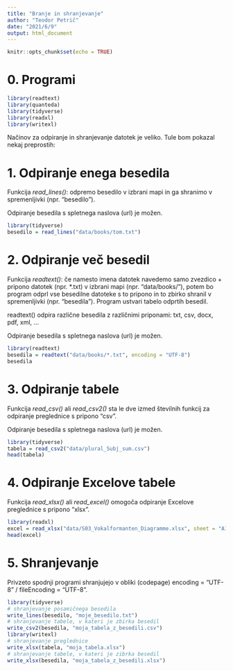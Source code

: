 ```yaml
---
title: "Branje in shranjevanje"
author: "Teodor Petrič"
date: "2021/6/9"
output: html_document
---
```


```r
knitr::opts_chunk$set(echo = TRUE)
```

# 0. Programi

```r
library(readtext)
library(quanteda)
library(tidyverse)
library(readxl)
library(writexl)

```

Načinov za odpiranje in shranjevanje datotek je veliko. Tule bom pokazal nekaj preprostih:


# 1. Odpiranje enega besedila

Funkcija *read_lines()*: odpremo besedilo v izbrani mapi in ga shranimo v spremenljivki (npr. "besedilo").

Odpiranje besedila s spletnega naslova (url) je možen.

```r
library(tidyverse)
besedilo = read_lines("data/books/tom.txt")

```


# 2. Odpiranje več besedil

Funkcija *readtext()*: če namesto imena datotek navedemo samo zvezdico + pripono datotek (npr. *.txt) v izbrani mapi (npr. "data/books/"), potem bo program odprl vse besedilne datoteke s to pripono in to zbirko shranil v spremenljivki (npr. "besedila"). Program ustvari tabelo odprtih besedil.

readtext() odpira različne besedila z različnimi priponami: txt, csv, docx, pdf, xml, ...

Odpiranje besedila s spletnega naslova (url) je možen.

```r
library(readtext)
besedila = readtext("data/books/*.txt", encoding = "UTF-8")
besedila

```


# 3. Odpiranje tabele

Funkcija *read_csv()* ali *read_csv2()* sta le dve izmed številnih funkcij za odpiranje preglednice s pripono "csv". 

Odpiranje besedila s spletnega naslova (url) je možen.

```r
library(tidyverse)
tabela = read_csv2("data/plural_Subj_sum.csv")
head(tabela)

```


# 4. Odpiranje Excelove tabele

Funkcija *read_xlsx()* ali *read_excel()* omogoča odpiranje Excelove preglednice s pripono "xlsx". 

```r
library(readxl)
excel = read_xlsx("data/S03_Vokalformanten_Diagramme.xlsx", sheet = "A1-4_alle")
head(excel)

```


# 5. Shranjevanje

Privzeto spodnji programi shranjujejo v obliki (codepage) encoding = "UTF-8" / fileEncoding = "UTF-8".

```r
library(tidyverse)
# shranjevanje posamičnega besedila
write_lines(besedilo, "moje_besedilo.txt")
# shranjevanje tabele, v kateri je zbirka besedil
write_csv2(besedila, "moja_tabela_z_besedili.csv")
library(writexl)
# shranjevanje preglednice
write_xlsx(tabela, "moja_tabela.xlsx")
# shranjevanje tabele, v kateri je zibrka besedil
write_xlsx(besedila, "moja_tabela_z_besedili.xlsx")

```

